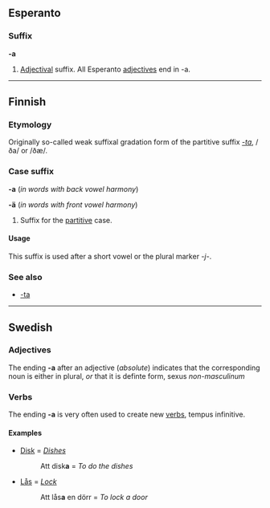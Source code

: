 ==Esperanto==
===Suffix===
'''-a'''

# [[Adjectival]] suffix. All Esperanto [[adjective]]s end in -a.

----

==Finnish==

===Etymology===
Originally so-called weak suffixal gradation form of the partitive suffix ''[[-ta#Finnish|-ta]]'', /ða/ or /ðæ/.

===Case suffix===
'''-a''' (''in words with back vowel harmony'')

'''-ä''' (''in words with front vowel harmony'')

# Suffix for the [[partitive]] case.

====Usage====
This suffix is used after a short vowel or the plural marker ''-j-''.

===See also===
*[[-ta#Finnish|-ta]]

----

==Swedish==
===Adjectives===
The ending '''-a''' after an adjective (''absolute'') indicates that the corresponding noun is either in plural, ''or'' that it is definte form, sexus ''non-masculinum''


===Verbs===
The ending '''-a''' is very often used to create new [[verb]]s, tempus infinitive.

====Examples====
*[[Disk]] = ''[[Dishes]]''
*:Att disk'''a''' = ''To do the dishes''
*[[Lås]] = ''[[Lock]]''
*:Att lås'''a''' en dörr = ''To lock a door''



{{stub}}